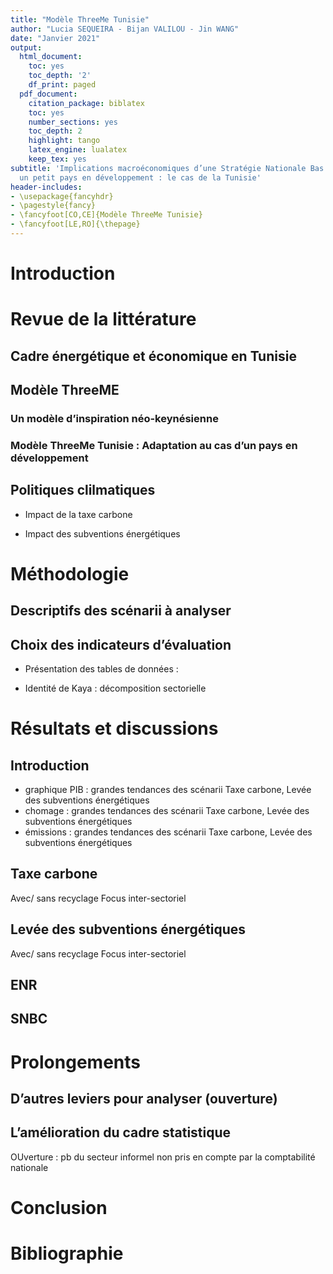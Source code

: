 ```yaml
---
title: "Modèle ThreeMe Tunisie"
author: "Lucia SEQUEIRA - Bijan VALILOU - Jin WANG"
date: "Janvier 2021"
output:
  html_document:
    toc: yes
    toc_depth: '2'
    df_print: paged
  pdf_document:
    citation_package: biblatex
    toc: yes
    number_sections: yes
    toc_depth: 2
    highlight: tango
    latex_engine: lualatex
    keep_tex: yes
subtitle: 'Implications macroéconomiques d’une Stratégie Nationale Bas Carbone pour
  un petit pays en développement : le cas de la Tunisie'
header-includes:
- \usepackage{fancyhdr}
- \pagestyle{fancy}
- \fancyfoot[CO,CE]{Modèle ThreeMe Tunisie}
- \fancyfoot[LE,RO]{\thepage}
---
```


\newpage

# Introduction

# Revue de la littérature

## Cadre énergétique et économique en Tunisie

## Modèle ThreeME

### Un modèle d'inspiration néo-keynésienne

### Modèle ThreeMe Tunisie : Adaptation au cas d'un pays en développement

## Politiques clilmatiques

-   Impact de la taxe carbone

-   Impact des subventions énergétiques

# Méthodologie

## Descriptifs des scénarii à analyser

## Choix des indicateurs d'évaluation

-   Présentation des tables de données :

-   Identité de Kaya : décomposition sectorielle

# Résultats et discussions

## Introduction

-   graphique PIB : grandes tendances des scénarii Taxe carbone, Levée des subventions énergétiques
-   chomage : grandes tendances des scénarii Taxe carbone, Levée des subventions énergétiques
-   émissions : grandes tendances des scénarii Taxe carbone, Levée des subventions énergétiques

## Taxe carbone

Avec/ sans recyclage Focus inter-sectoriel

## Levée des subventions énergétiques

Avec/ sans recyclage Focus inter-sectoriel

## ENR

## SNBC

# Prolongements

## D'autres leviers pour analyser (ouverture)

## L'amélioration du cadre statistique

OUverture : pb du secteur informel non pris en compte par la comptabilité nationale

# Conclusion

# Bibliographie

